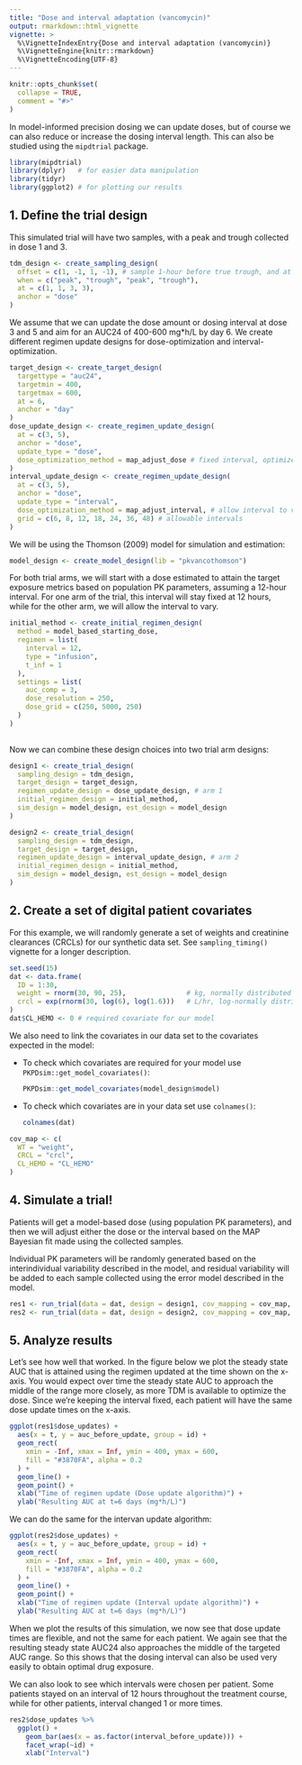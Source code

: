 ```yaml
---
title: "Dose and interval adaptation (vancomycin)"
output: rmarkdown::html_vignette
vignette: >
  %\VignetteIndexEntry{Dose and interval adaptation (vancomycin)}
  %\VignetteEngine{knitr::rmarkdown}
  %\VignetteEncoding{UTF-8}
---
```


```r
knitr::opts_chunk$set(
  collapse = TRUE,
  comment = "#>"
)
```

In model-informed precision dosing we can update doses, but of course we can also reduce or increase the dosing interval length. This can also be studied using 
the `mipdtrial` package.

```r
library(mipdtrial)
library(dplyr)   # for easier data manipulation 
library(tidyr)
library(ggplot2) # for plotting our results
```

## 1. Define the trial design

This simulated trial will have two samples, with a peak and trough collected
in dose 1 and 3.

```r
tdm_design <- create_sampling_design(
  offset = c(1, -1, 1, -1), # sample 1-hour before true trough, and at peak+1hr
  when = c("peak", "trough", "peak", "trough"),
  at = c(1, 1, 3, 3),
  anchor = "dose"
)
```

We assume that we can update the dose amount or dosing interval
at dose 3 and 5 and aim for an AUC24 of 400-600 mg*h/L by day 6. We create
different regimen update designs for dose-optimization and interval-
optimization.

```r
target_design <- create_target_design(
  targettype = "auc24", 
  targetmin = 400,
  targetmax = 600,
  at = 6,
  anchor = "day"
)
dose_update_design <- create_regimen_update_design(
  at = c(3, 5),
  anchor = "dose",
  update_type = "dose",
  dose_optimization_method = map_adjust_dose # fixed interval, optimize dose
)
interval_update_design <- create_regimen_update_design(
  at = c(3, 5),
  anchor = "dose",
  update_type = "interval",
  dose_optimization_method = map_adjust_interval, # allow interval to vary
  grid = c(6, 8, 12, 18, 24, 36, 48) # allowable intervals
)
```

We will be using the Thomson (2009) model for simulation and estimation:

```r
model_design <- create_model_design(lib = "pkvancothomson")

```

For both trial arms, we will start with a dose estimated to attain the target
exposure metrics based on population PK parameters, assuming a 12-hour interval.
For one arm of the trial, this interval will stay fixed at 12 hours, while for
the other arm, we will allow the interval to vary.


```r
initial_method <- create_initial_regimen_design(
  method = model_based_starting_dose,
  regimen = list(
    interval = 12,
    type = "infusion",
    t_inf = 1
  ),
  settings = list(
    auc_comp = 3,
    dose_resolution = 250,
    dose_grid = c(250, 5000, 250)
  )
)
      
```

Now we can combine these design choices into two trial arm designs:

```r
design1 <- create_trial_design(
  sampling_design = tdm_design, 
  target_design = target_design,
  regimen_update_design = dose_update_design, # arm 1
  initial_regimen_design = initial_method,
  sim_design = model_design, est_design = model_design
)

design2 <- create_trial_design(
  sampling_design = tdm_design,
  target_design = target_design,
  regimen_update_design = interval_update_design, # arm 2
  initial_regimen_design = initial_method,
  sim_design = model_design, est_design = model_design
)
```

## 2. Create a set of digital patient covariates

For this example, we will randomly generate a set of weights and creatinine
clearances (CRCLs) for our synthetic data set. See `sampling_timing()` vignette
for a longer description.

```r
set.seed(15)
dat <- data.frame(
  ID = 1:30,
  weight = rnorm(30, 90, 25),               # kg, normally distributed
  crcl = exp(rnorm(30, log(6), log(1.6)))   # L/hr, log-normally distributed 
)
dat$CL_HEMO <- 0 # required covariate for our model
```

We also need to link the covariates in our data set to the covariates expected
in the model:

  - To check which covariates are required for your model use
    `PKPDsim::get_model_covariates()`:

    ```r
    PKPDsim::get_model_covariates(model_design$model)
    ```
  
  - To check which covariates are in your data set use `colnames()`:

    ```r
    colnames(dat)
    ```

```r
cov_map <- c(
  WT = "weight", 
  CRCL = "crcl",
  CL_HEMO = "CL_HEMO"
)

```

## 4. Simulate a trial!

Patients will get a model-based dose (using population PK parameters), and then
we will adjust either the dose or the interval based on the MAP Bayesian fit made
using the collected samples.

Individual PK parameters will be randomly generated based on the interindividual
variability described in the model, and residual variability will be added to
each sample collected using the error model described in the model.

```r
res1 <- run_trial(data = dat, design = design1, cov_mapping = cov_map, seed = 15)
res2 <- run_trial(data = dat, design = design2, cov_mapping = cov_map, seed = 15)
```
## 5. Analyze results 

Let's see how well that worked. In the figure below we plot the steady state
AUC that is attained using the regimen updated at the time shown on the x-axis.
You would expect over time the steady state AUC to approach the middle of the
range more closely, as more TDM is available to optimize the dose. Since
we're keeping the interval fixed, each patient will have the same dose update
times on the x-axis.

```r
ggplot(res1$dose_updates) +
  aes(x = t, y = auc_before_update, group = id) +
  geom_rect(
    xmin = -Inf, xmax = Inf, ymin = 400, ymax = 600,
    fill = "#3870FA", alpha = 0.2
  ) +
  geom_line() +
  geom_point() +
  xlab("Time of regimen update (Dose update algorithm)") + 
  ylab("Resulting AUC at t=6 days (mg*h/L)")
```

We can do the same for the intervan update algorithm:

```r
ggplot(res2$dose_updates) +
  aes(x = t, y = auc_before_update, group = id) +
  geom_rect(
    xmin = -Inf, xmax = Inf, ymin = 400, ymax = 600,
    fill = "#3870FA", alpha = 0.2
  ) +
  geom_line() +
  geom_point() +
  xlab("Time of regimen update (Interval update algorithm)") + 
  ylab("Resulting AUC at t=6 days (mg*h/L)")
```

When we plot the results of this simulation, we now see that dose update times
are flexible, and not the same for each patient. We again see that the resulting
steady state AUC24 also approaches the middle of the targeted AUC range. So this
shows that the dosing interval can also be used very easily to obtain optimal 
drug exposure.

We can also look to see which intervals were chosen per patient. Some patients
stayed on an interval of 12 hours throughout the treatment course, while for 
other patients, interval changed 1 or more times.

```r
res2$dose_updates %>%
  ggplot() +
    geom_bar(aes(x = as.factor(interval_before_update))) +
    facet_wrap(~id) +
    xlab("Interval")
```
